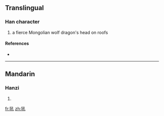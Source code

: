 ==Translingual==

===Han character===
{{Han char|rn=94|rad=犬|as=04|sn=7|four=|canj=大竹弓木山 (KHNDU)}}

# a fierce Mongolian wolf dragon's head on roofs

====References====
* {{Han ref|kx=0707.050|dkj=20271|dj=1119.220|hdz=21338.020|uh=72BC|ud=29372}}

----

==Mandarin==

===Hanzi===
{{cmn-hanzi|pin=[[hǒu]] ([[hou3]])|wg=hou<sup>3</sup>}}

# {{defn|Mandarin}}

[[fr:犼]]
[[zh:犼]]